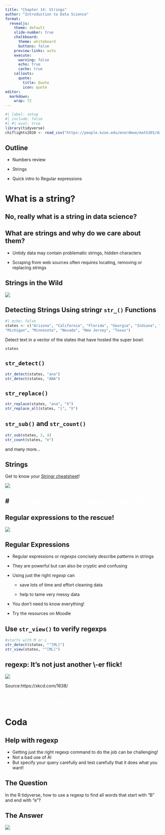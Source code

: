 ```yaml
---
title: "Chapter 14: Strings"
author: "Introduction to Data Science"
format:
  revealjs:
    theme: default 
    slide-number: true
    chalkboard: 
      theme: whiteboard
      buttons: false
    preview-links: auto
    execute:
      warning: false
      echo: true
      cache: true
    callouts:
      quote:
        title: Quote
        icon: quote
editor: 
  markdown: 
    wrap: 72
---
```


```r
#| label: setup
#| include: false
#| #| eval: true
library(tidyverse)
chiflights2020 <- read_csv("https://people.kzoo.edu/enordmoe/math265/data/chiflight2020.csv")
```

## Outline

-   Numbers review

-   Strings

-   Quick intro to Regular expressions

# What is a string? {background-image="https://upload.wikimedia.org/wikipedia/en/thumb/1/1f/Spool_of_string.jpg/544px-Spool_of_string.jpg" background-size="cover"}

## No, really what is a string in data science? {background-image="figures/stringr.png" background-size="200px"}

## What are strings and why do we care about them?

::: incremental
-   Untidy data may contain problematic strings, hidden characters

-   Scraping from web sources often requires locating, removing or
    replacing strings
:::

## Strings in the Wild

![](figures/activity_roster.png)

## Detecting Strings Using **stringr** `str_()` Functions

```r
#| echo: false
states <- c("Arizona", "California", "Florida", "Georgia", "Indiana", "Louisiana", 
"Michigan", "Minnesota", "Nevada", "New Jersey", "Texas")
```

Detect text in a vector of the states that have hosted the super bowl:

```r
states
```

## `str_detect()`

```r
str_detect(states, "ana")
str_detect(states, "ANA")
```

## `str_replace()`

```r
str_replace(states, "ana", "X")
str_replace_all(states, "i", "X")
```

## `str_sub()` and `str_count()`

```r
str_sub(states, 2, 4)
str_count(states, "e")
```

and many more...

## Strings

Get to know your [Stringr
cheatsheet](https://rstudio.github.io/cheatsheets/strings.pdf)!

![](figures/cheat_string_image.png)

## \# [What about more challenging string problems?]{style="color: white;"} {background-color="#FE961C"}

## Regular expressions to the rescue!

![](https://imgs.xkcd.com/comics/regular_expressions.png)

## Regular Expressions

-   Regular expressions or *regexps* concisely describe patterns in
    strings

-   They are powerful but can also be cryptic and confusing

-   Using just the right *regexp* can

    -   save lots of time and effort cleaning data

    -   help to tame very messy data

-   You don't need to know everything!

-   Try the resources on Moodle

## Use `str_view()` to verify regexps

```r
#starts with M or L
str_detect(states, "^[ML]")
str_view(states, "^[ML]")
```

## regexp: It's not just another \\-er flick!

![](https://imgs.xkcd.com/comics/backslashes.png)

::: aside
Source:https://xkcd.com/1638/
:::

## [Practice makes purrfect]{style="color: white;"} {background-image="https://upload.wikimedia.org/wikipedia/commons/thumb/7/75/Cute_grey_kitten.jpg/800px-Cute_grey_kitten.jpg"}

# Coda

## Help with regexp

-   Getting just the right regexp command to do the job can be
    challenging!
-   Not a bad use of AI
-   But specify your query carefully and test carefully that it does
    what you want!

## The Question

In the R tidyverse, how to use a regexp to find all words that start
with "B" and end with "e"?

## The Answer

![](images/clipboard-501901405.png)
